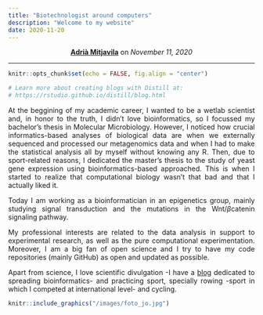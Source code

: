 ```yaml
---
title: "Biotechnologist around computers"
description: "Welcome to my website"
date: 2020-11-20
---
```


<center>
<strong><a href="https://amitjavilaventura.github.io" target="_blank">Adrià Mitjavila</a></strong> on <em>November 11, 2020</em>
</center>

---

```r
knitr::opts_chunk$set(echo = FALSE, fig.align = "center")

# Learn more about creating blogs with Distill at:
# https://rstudio.github.io/distill/blog.html

```

<p align='justify'> At the beggining of my academic career, I wanted to be a wetlab scientist and, in honor to the truth, I didn't love bioinformatics, so I focussed my bachelor's thesis in Molecular Microbiology. However, I noticed how crucial informatics-based analyses of biological data are when we externally sequenced and processed our metagenomics data and when I had to make the statistical analysis all by myself without knowing any R. Then, due to sport-related reasons, I dedicated the master's thesis to the study of yeast gene expression using bioinformatics-based approached. This is when I started to realize that computational biology wasn't that bad and that I actually liked it. </p>

<p align='justify'> Today I am working as a bioinformatician in an epigenetics group, mainly studying signal transduction and the mutations in the Wnt/$\beta$catenin signaling pathway.</p>

<p align='justify'>My professional interests are related to the data analysis in support to experimental research, as well as the pure computational experimentation. Moreover, I am a big fan of open science and I try to have my code repositories (mainly GitHub) as open and updated as possible.</p>

<p align='justify'>Apart from science, I love scientific divulgation  -I have a [blog](https://biobit.netlify.app) dedicated to spreading bioinformatics- and practicing sport, specially rowing -sport in which I competed at international level- and cycling.</p>

```r
knitr::include_graphics("/images/foto_jo.jpg")
```

<br><br><br><br>

